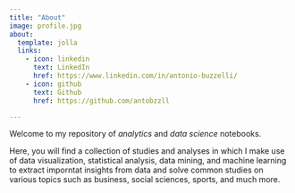 ```yaml
---
title: "About"
image: profile.jpg
about:
  template: jolla
  links:
    - icon: linkedin
      text: LinkedIn
      href: https://www.linkedin.com/in/antonio-buzzelli/
    - icon: github
      text: Github
      href: https://github.com/antobzzll

---
```


Welcome to my repository of *analytics* and *data science* notebooks.

Here, you will find a collection of studies and analyses in which I make use of data visualization, statistical analysis, data mining, and machine learning to extract imporntat insights from data and solve common studies on various topics such as business, social sciences, sports, and much more.